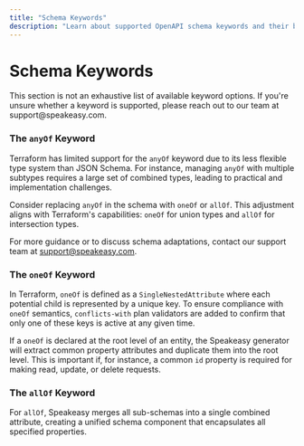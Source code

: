 ```yaml
---
title: "Schema Keywords"
description: "Learn about supported OpenAPI schema keywords and their behavior in Terraform providers."
---
```



# Schema Keywords

<Callout title="Tip" >
This section is not an exhaustive list of available keyword options. If you&apos;re unsure whether a keyword is supported, please reach out to our team at support@speakeasy.com.
</Callout>

### The `anyOf` Keyword

Terraform has limited support for the `anyOf` keyword due to its less flexible type system than JSON Schema. For instance, managing `anyOf` with multiple subtypes requires a large set of combined types, leading to practical and implementation challenges.

Consider replacing `anyOf` in the schema with `oneOf` or `allOf`. This adjustment aligns with Terraform's capabilities: `oneOf` for union types and `allOf` for intersection types.

For more guidance or to discuss schema adaptations, contact our support team at support@speakeasy.com.

### The `oneOf` Keyword

In Terraform, `oneOf` is defined as a `SingleNestedAttribute` where each potential child is represented by a unique key. To ensure compliance with `oneOf` semantics, `conflicts-with` plan validators are added to confirm that only one of these keys is active at any given time.

If a `oneOf` is declared at the root level of an entity, the Speakeasy generator will extract common property attributes and duplicate them into the root level. This is important if, for instance, a common `id` property is required for making read, update, or delete requests.

### The `allOf` Keyword

For `allOf`, Speakeasy merges all sub-schemas into a single combined attribute, creating a unified schema component that encapsulates all specified properties.
